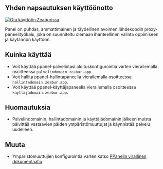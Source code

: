 ## Yhden napsautuksen käyttöönotto

[![Ota käyttöön Zeaburissa](https://zeabur.com/button.svg)](https://zeabur.com/templates/IBPWWW)

Panel on puhdas, ammattimainen ja täydellinen avoimen lähdekoodin proxy-paneelityökalu, joka on suunniteltu olemaan ihanteellinen valinta oppimiseen ja käytännön käyttöön.

## Kuinka käyttää

- Voit käyttää ppanel-palvelintasi aloituskonfigurointia varten vierailemalla osoitteessa `palvelindomain.zeabur.app`.
- Voit hallita ppanel-hallintapaneelia vierailemalla osoitteessa `hallintadomain.zeabur.app`.
- Voit käyttää ppanel-käyttäjäpaneelia vierailemalla osoitteessa `käyttäjädomain.zeabur.app`.

## Huomautuksia

- Palvelindomainin, hallintadomainin ja käyttäjädomainin jälkeen muista päivittää vastaavien päiden ympäristömuuttujat ja käynnistää palvelu uudelleen.

## Muuta

- Ympäristömuuttujien konfigurointia varten katso [PPanelin virallinen dokumentaatio](https://ppanel.dev/)



<Giscus />

